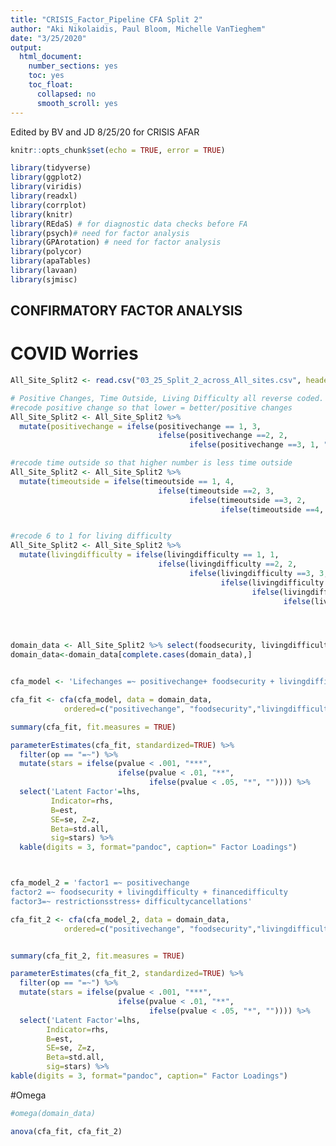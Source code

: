 ```yaml
---
title: "CRISIS_Factor_Pipeline CFA Split 2"
author: "Aki Nikolaidis, Paul Bloom, Michelle VanTieghem"
date: "3/25/2020"
output:
  html_document:
    number_sections: yes
    toc: yes
    toc_float:
      collapsed: no
      smooth_scroll: yes
---
```

Edited by BV and JD 8/25/20 for CRISIS AFAR

```r
knitr::opts_chunk$set(echo = TRUE, error = TRUE)
```

```r
library(tidyverse)
library(ggplot2)
library(viridis)
library(readxl)
library(corrplot)
library(knitr)
library(REdaS) # for diagnostic data checks before FA
library(psych)# need for factor analysis
library(GPArotation) # need for factor analysis
library(polycor)
library(apaTables)
library(lavaan)
library(sjmisc)

```


## CONFIRMATORY FACTOR ANALYSIS

# COVID Worries
```r
All_Site_Split2 <- read.csv("03_25_Split_2_across_All_sites.csv", header = TRUE, sep = ",")

# Positive Changes, Time Outside, Living Difficulty all reverse coded. & 6 converted to 1 for living difficulty 
#recode positive change so that lower = better/positive changes 
All_Site_Split2 <- All_Site_Split2 %>%
  mutate(positivechange = ifelse(positivechange == 1, 3,
                                 ifelse(positivechange ==2, 2,
                                        ifelse(positivechange ==3, 1, "check"))))

#recode time outside so that higher number is less time outside 
All_Site_Split2 <- All_Site_Split2 %>%
  mutate(timeoutside = ifelse(timeoutside == 1, 4,
                                 ifelse(timeoutside ==2, 3,
                                        ifelse(timeoutside ==3, 2,
                                               ifelse(timeoutside ==4, 1, "check")))))


#recode 6 to 1 for living difficulty 
All_Site_Split2 <- All_Site_Split2 %>%
  mutate(livingdifficulty = ifelse(livingdifficulty == 1, 1,
                                 ifelse(livingdifficulty ==2, 2,
                                        ifelse(livingdifficulty ==3, 3,
                                               ifelse(livingdifficulty ==4, 4,
                                                      ifelse(livingdifficulty ==5, 5,
                                                             ifelse(livingdifficulty==6, 1, "check")))))))




domain_data <- All_Site_Split2 %>% select(foodsecurity, livingdifficulty, financedifficulty, restrictionsstress, difficultycancellations, positivechange)
domain_data<-domain_data[complete.cases(domain_data),]


cfa_model <- 'Lifechanges =~ positivechange+ foodsecurity + livingdifficulty +  financedifficulty + restrictionsstress + difficultycancellations' 

cfa_fit <- cfa(cfa_model, data = domain_data,
            ordered=c("positivechange", "foodsecurity","livingdifficulty", "financedifficulty","restrictionsstress", "difficultycancellations"))

summary(cfa_fit, fit.measures = TRUE)

parameterEstimates(cfa_fit, standardized=TRUE) %>% 
  filter(op == "=~") %>% 
  mutate(stars = ifelse(pvalue < .001, "***", 
                        ifelse(pvalue < .01, "**", 
                               ifelse(pvalue < .05, "*", "")))) %>%
  select('Latent Factor'=lhs, 
         Indicator=rhs, 
         B=est, 
         SE=se, Z=z, 
         Beta=std.all, 
         sig=stars) %>% 
  kable(digits = 3, format="pandoc", caption=" Factor Loadings")




```


```r

cfa_model_2 = 'factor1 =~ positivechange
factor2 =~ foodsecurity + livingdifficulty + financedifficulty
factor3=~ restrictionsstress+ difficultycancellations' 

cfa_fit_2 <- cfa(cfa_model_2, data = domain_data,
            ordered=c("positivechange", "foodsecurity","livingdifficulty", "financedifficulty", "restrictionsstress", "difficultycancellations"))


summary(cfa_fit_2, fit.measures = TRUE)

parameterEstimates(cfa_fit_2, standardized=TRUE) %>% 
  filter(op == "=~") %>% 
  mutate(stars = ifelse(pvalue < .001, "***", 
                        ifelse(pvalue < .01, "**", 
                               ifelse(pvalue < .05, "*", "")))) %>%
  select('Latent Factor'=lhs, 
        Indicator=rhs, 
        B=est, 
        SE=se, Z=z, 
        Beta=std.all, 
        sig=stars) %>% 
kable(digits = 3, format="pandoc", caption=" Factor Loadings")


```

#Omega
```r

#omega(domain_data)
```

```r

anova(cfa_fit, cfa_fit_2)

```


